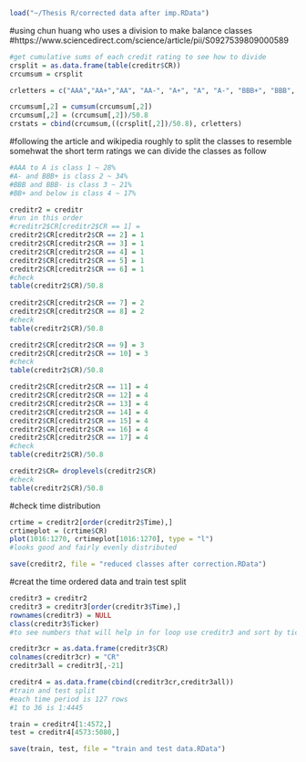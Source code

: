 ```r
load("~/Thesis R/corrected data after imp.RData")
```

#using chun huang who uses a division to make balance classes
#https://www.sciencedirect.com/science/article/pii/S0927539809000589
```r
#get cumulative sums of each credit rating to see how to divide
crsplit = as.data.frame(table(creditr$CR))
crcumsum = crsplit

crletters = c("AAA","AA+","AA", "AA-", "A+", "A", "A-", "BBB+", "BBB", "BBB-", "BB+", "BB", "BB-", "B+", "B", "B-", "CCC+")

crcumsum[,2] = cumsum(crcumsum[,2])
crcumsum[,2] = (crcumsum[,2])/50.8
crstats = cbind(crcumsum,((crsplit[,2])/50.8), crletters)
```

#following the article and wikipedia roughly to split the classes to resemble somehwat the short term ratings we can divide the classes as follow
```r
#AAA to A is class 1 ~ 28%
#A- and BBB+ is class 2 ~ 34%
#BBB and BBB- is class 3 ~ 21%
#BB+ and below is class 4 ~ 17%

creditr2 = creditr
#run in this order
#creditr2$CR[creditr2$CR == 1] = 
creditr2$CR[creditr2$CR == 2] = 1
creditr2$CR[creditr2$CR == 3] = 1
creditr2$CR[creditr2$CR == 4] = 1
creditr2$CR[creditr2$CR == 5] = 1
creditr2$CR[creditr2$CR == 6] = 1
#check
table(creditr2$CR)/50.8
  
creditr2$CR[creditr2$CR == 7] = 2
creditr2$CR[creditr2$CR == 8] = 2
#check
table(creditr2$CR)/50.8

creditr2$CR[creditr2$CR == 9] = 3
creditr2$CR[creditr2$CR == 10] = 3  
#check
table(creditr2$CR)/50.8

creditr2$CR[creditr2$CR == 11] = 4
creditr2$CR[creditr2$CR == 12] = 4  
creditr2$CR[creditr2$CR == 13] = 4
creditr2$CR[creditr2$CR == 14] = 4  
creditr2$CR[creditr2$CR == 15] = 4
creditr2$CR[creditr2$CR == 16] = 4  
creditr2$CR[creditr2$CR == 17] = 4  
#check
table(creditr2$CR)/50.8

creditr2$CR= droplevels(creditr2$CR)
#check
table(creditr2$CR)/50.8
```

#check time distribution
```r
crtime = creditr2[order(creditr2$Time),]
crtimeplot = (crtime$CR)
plot(1016:1270, crtimeplot[1016:1270], type = "l")
#looks good and fairly evenly distributed

save(creditr2, file = "reduced classes after correction.RData")
```


#creat the time ordered data and train test split
```r
creditr3 = creditr2
creditr3 = creditr3[order(creditr3$Time),]
rownames(creditr3) = NULL
class(creditr3$Ticker)
#to see numbers that will help in for loop use creditr3 and sort by ticker and look at the row numbers

creditr3cr = as.data.frame(creditr3$CR)
colnames(creditr3cr) = "CR"
creditr3all = creditr3[,-21]

creditr4 = as.data.frame(cbind(creditr3cr,creditr3all))
#train and test split
#each time period is 127 rows
#1 to 36 is 1:4445

train = creditr4[1:4572,]
test = creditr4[4573:5080,]

save(train, test, file = "train and test data.RData")
```


